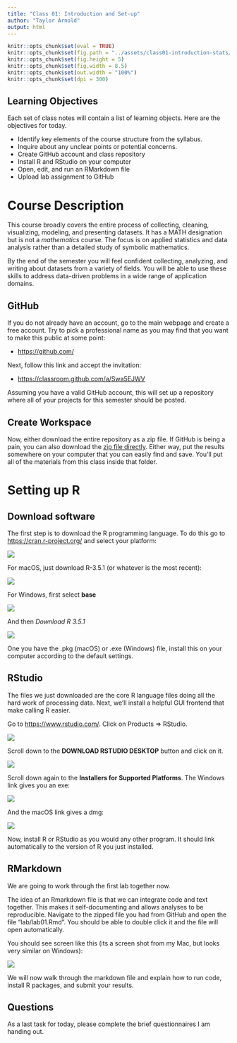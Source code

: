 ```yaml
---
title: "Class 01: Introduction and Set-up"
author: "Taylor Arnold"
output: html
---
```


```r
knitr::opts_chunk$set(eval = TRUE)
knitr::opts_chunk$set(fig.path = "../assets/class01-introduction-stats/")
knitr::opts_chunk$set(fig.height = 5)
knitr::opts_chunk$set(fig.width = 8.5)
knitr::opts_chunk$set(out.width = "100%")
knitr::opts_chunk$set(dpi = 300)
```

## Learning Objectives

Each set of class notes will contain a list of learning objects. Here are the
objectives for today.

- Identify key elements of the course structure from the syllabus.
- Inquire about any unclear points or potential concerns.
- Create GitHub account and class repository
- Install R and RStudio on your computer
- Open, edit, and run an RMarkdown file
- Upload lab assignment to GitHub

# Course Description

This course broadly covers the entire process of collecting,
cleaning, visualizing, modeling, and presenting datasets. It
has a MATH designation but is not a *mathematics* course.
The focus is on applied statistics and data analysis
rather than a detailed study of symbolic mathematics.

By the end of the semester you will feel confident collecting,
analyzing, and writing about datasets from a variety of fields.
You will be able to use these skills to address data-driven problems
in a wide range of application domains.

## GitHub

If you do not already have an account, go to the main webpage and create a
free account. Try to pick a professional name as you may find that you want
to make this public at some point:

- [https://github.com/](https://github.com/)

Next, follow this link and accept the invitation:

- [https://classroom.github.com/a/Swa5EJWV](https://classroom.github.com/a/Swa5EJWV)

Assuming you have a valid GitHub account, this will set up a repository where
all of your projects for this semester should be posted.

## Create Workspace

Now, either download the entire repository as a zip file. If GitHub is being a pain,
you can also download the
[zip file directly](https://github.com/statsmaths/stat209-template/archive/master.zip).
Either way, put the results somewhere
on your computer that you can easily find and save. You’ll put all of the materials
from this class inside that folder.

# Setting up R

## Download software

The first step is to download the R programming language. To do
this go to [https://cran.r-project.org/](https://cran.r-project.org/)
and select your platform:

![](../assets/img/cran01.jpeg)

For macOS, just download R-3.5.1 (or whatever is the most recent):

![](../assets/img/cran02.jpeg)

For Windows, first select **base**

![](../assets/img/cran03.jpeg)

And then *Download R 3.5.1*

![](../assets/img/cran04.jpeg)

One you have the .pkg (macOS) or .exe (Windows) file,
install this on your computer according to the default
settings.

## RStudio

The files we just downloaded are the core R language files
doing all the hard work of processing data. Next, we'll
install a helpful GUI frontend that make calling R easier.

Go to [https://www.rstudio.com/](https://www.rstudio.com/).
Click on Products => RStudio.

![](../assets/img/rstudio01.jpeg)

Scroll down to the **DOWNLOAD RSTUDIO DESKTOP** button
and click on it.

![](../assets/img/rstudio02.jpeg)

Scroll down again to the **Installers for Supported Platforms**.
The Windows link gives you an exe:

![](../assets/img/rstudio03.jpeg)

And the macOS link gives a dmg:

![](../assets/img/rstudio04.jpeg)

Now, install R or RStudio as you would any other program. It
should link automatically to the version of R you just
installed.

## RMarkdown

We are going to work through the first lab together now.

The idea of an Rmarkdown file is that we can integrate code and text together.
This makes it self-documenting and allows analyses to be reproducible. Navigate
to the zipped file you had from GitHub and open the file "lab/lab01.Rmd".
You should be able to double click it and the file will open automatically.

You should see screen like this (its a screen shot from my Mac, but looks very
similar on Windows):

![](../assets/img/intro-rstudio.png)

We will now walk through the markdown file and explain how to run code, install
R packages, and submit your results.

## Questions

As a last task for today, please complete the brief questionnaires I am handing
out.

